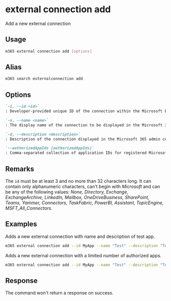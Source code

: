 
# external connection add

Add a new external connection

## Usage

```sh
m365 external connection add [options]
```

## Alias

```sh
m365 search externalconnection add
```

## Options

```md definition-list
`-i, --id <id>`
: Developer-provided unique ID of the connection within the Microsoft Entra ID tenant.

`-n, --name <name>`
: The display name of the connection to be displayed in the Microsoft 365 admin center. Maximum length of 128 characters.

`-d, --description <description>`
: Description of the connection displayed in the Microsoft 365 admin center.

`--authorizedAppIds [authorizedAppIds]`
: Comma-separated collection of application IDs for registered Microsoft Entra apps that are allowed to manage the external connection and to index content in the external connection.
```

<Global />

## Remarks

The `id` must be at least 3 and no more than 32 characters long. It can contain only alphanumeric characters, can't begin with _Microsoft_ and can be any of the following values: *None, Directory, Exchange, ExchangeArchive, LinkedIn, Mailbox, OneDriveBusiness, SharePoint, Teams, Yammer, Connectors, TaskFabric, PowerBI, Assistant, TopicEngine, MSFT_All_Connectors*.

## Examples

Adds a new external connection with name and description of test app.

```sh
m365 external connection add --id MyApp --name "Test" --description "Test"
```

Adds a new external connection with a limited number of authorized apps.

```sh
m365 external connection add --id MyApp --name "Test" --description "Test" --authorizedAppIds  "00000000-0000-0000-0000-000000000000,00000000-0000-0000-0000-000000000001,00000000-0000-0000-0000-000000000002"
```

## Response

The command won't return a response on success.
